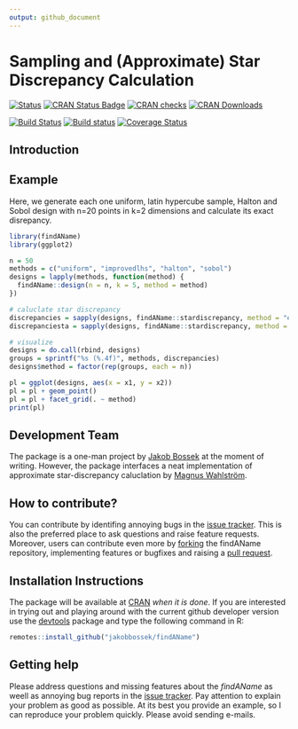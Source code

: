 ```yaml
---
output: github_document
---
```

# Sampling and (Approximate) Star Discrepancy Calculation

[![Status](https://img.shields.io/badge/Status-experimental-red.svg)](https://GitHub.com/jakobbossek/findAName)
[![CRAN Status Badge](http://www.r-pkg.org/badges/version/findAName)](http://cran.r-project.org/web/packages/findAName)
[![CRAN checks](https://cranchecks.info/badges/worst/findAName)](https://cran.r-project.org/web/checks/check_results_findAName.html)
[![CRAN Downloads](http://cranlogs.r-pkg.org/badges/grand-total/findAName?color=orange)](http://cran.rstudio.com/web/packages/findAName/index.html)

[![Build Status](https://travis-ci.org/jakobbossek/findAName.svg?branch=master)](https://travis-ci.org/jakobbossek/findAName)
[![Build status](https://ci.appveyor.com/api/projects/status/eu0nns2dsgocwntw/branch/master?svg=true)](https://ci.appveyor.com/project/jakobbossek/findAName/branch/master)
[![Coverage Status](https://coveralls.io/repos/github/jakobbossek/findAName/badge.svg?branch=master)](https://coveralls.io/github/jakobbossek/findAName?branch=master)


## Introduction

## Example

Here, we generate each one uniform, latin hypercube sample, Halton and Sobol design with n=20 points in k=2 dimensions and calculate its exact disrepancy.
```r
library(findAName)
library(ggplot2)

n = 50
methods = c("uniform", "improvedlhs", "halton", "sobol")
designs = lapply(methods, function(method) {
  findAName::design(n = n, k = 5, method = method)
})

# caluclate star discrepancy
discrepancies = sapply(designs, findAName::stardiscrepancy, method = "exact")
discrepanciesta = sapply(designs, findAName::stardiscrepancy, method = "ta")

# visualize
designs = do.call(rbind, designs)
groups = sprintf("%s (%.4f)", methods, discrepancies)
designs$method = factor(rep(groups, each = n))

pl = ggplot(designs, aes(x = x1, y = x2))
pl = pl + geom_point()
pl = pl + facet_grid(. ~ method)
print(pl)
```

## Development Team

The package is a one-man project by [Jakob Bossek](https://researchers.adelaide.edu.au/profile/jakob.bossek) at the moment of writing. However, the package interfaces a neat implementation of approximate star-discrepancy caluclation by [Magnus Wahlström](https://pure.royalholloway.ac.uk/portal/en/persons/magnus-wahlstroem(a0940b3f-c15b-404f-b9f6-d26cb5664829).html).


## How to contribute?

You can contribute by identifing annoying bugs in the [issue tracker](http://github.com/jakobbossek/findAName). This is also the preferred place to ask questions and raise feature requests. Moreover, users can contribute even more by [forking](https://help.github.com/en/github/getting-started-with-github/fork-a-repo) the findAName repository, implementing features or bugfixes and raising a [pull request](https://help.github.com/en/github/collaborating-with-issues-and-pull-requests/about-pull-requests).


## Installation Instructions

The package will be available at [CRAN](http://cran.r-project.org) *when it is done*. If you are interested in trying out and playing around with the current github developer version use the [devtools](https://github.com/hadley/devtools) package and type the following command in R:

```r
remotes::install_github("jakobbossek/findAName")
```

## Getting help

Please address questions and missing features about the *findAName* as weell as annoying bug reports in the [issue tracker](https://github.com/jakobbossek/findAName/issues). Pay attention to explain your problem as good as possible. At its best you provide an example, so I can reproduce your problem quickly. Please avoid sending e-mails.
